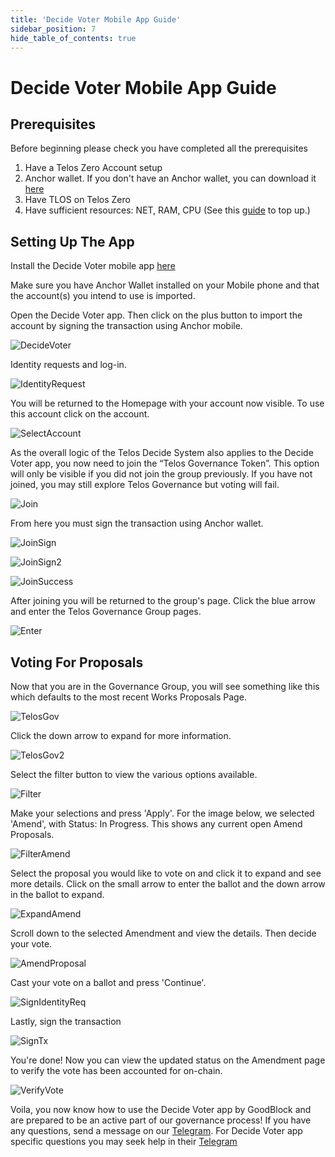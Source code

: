 ```yaml
---
title: 'Decide Voter Mobile App Guide'
sidebar_position: 7
hide_table_of_contents: true
---
```


# Decide Voter Mobile App Guide

## Prerequisites

Before beginning please check you have completed all the prerequisites

1. Have a Telos Zero Account setup
2. Anchor wallet. If you don't have an Anchor wallet, you can download it [here](https://greymass.com/en/anchor/)
3. Have TLOS on Telos Zero
4. Have sufficient resources: NET, RAM, CPU (See this [guide](/users/knowledge-base/how-to-stake-resources) to top up.)

## Setting Up The App

Install the Decide Voter mobile app [here](https://decidevoter.app/)

Make sure you have Anchor Wallet installed on your Mobile phone and that the account(s) you intend to use is imported.

Open the Decide Voter app. Then click on the plus button to import the account by signing the transaction using Anchor mobile. 

![DecideVoter](/img/decide_voter_v1.01.png)

Identity requests and log-in.

![IdentityRequest](/img/identity_request.png)

You will be returned to the Homepage with your account now visible. To use this account click on the account.

![SelectAccount](/img/select.png)


As the overall logic of the Telos Decide System also applies to the Decide Voter app, you now need to join the “Telos Governance Token”. This option will only be visible if you did not join the group previously. If you have not joined, you may still explore Telos Governance but voting will fail.

![Join](/img/join_v1.01.png)

From here you must sign the transaction using Anchor wallet.

![JoinSign](/img/join_sign_v1.01.png)

![JoinSign2](/img/join_sign2_v1.01.png)

![JoinSuccess](/img/join_success_v1.01.png)

After joining you will be returned to the group's page. Click the blue arrow and enter the Telos Governance Group pages.  

![Enter](/img/enter_v1.01.png)

## Voting For Proposals

Now that you are in the Governance Group, you will see something like this which defaults to the most recent Works Proposals Page.  

![TelosGov](/img/telos_gov_v1.01.png)

Click the down arrow to expand for more information.

![TelosGov2](/img/telos_gov2_v1.01.png)

Select the filter button to view the various options available.  

![Filter](/img/filter_v1.01.png)

Make your selections and press 'Apply'. For the image below, we selected 'Amend', with Status: In Progress.  This shows any current open Amend Proposals.

![FilterAmend](/img/filter_amend_v1.01.png)

Select the proposal you would like to vote on and click it to expand and see more details. Click on the small arrow to enter the ballot and the down arrow in the ballot to expand.

![ExpandAmend](/img/expand_amend_v1.01.png)

Scroll down to the selected Amendment and view the details. Then decide your vote.

![AmendProposal](/img/amend_proposal_v1.png)

Cast your vote on a ballot and press 'Continue'.

![SignIdentityReq](/img/sign_identity.png)

Lastly, sign the transaction

![SignTx](/img/signTX.png)

You're done! Now you can view the updated status on the Amendment page to verify the vote has been accounted for on-chain.

![VerifyVote](/img/verify_vote.png)

Voila, you now know how to use the Decide Voter app by GoodBlock and are prepared to be an active part of our governance process! If you have any questions, send a message on our [Telegram](https://t.me/HelloTelos/649165). For Decide Voter app specific questions you may seek help in their [Telegram](https://t.me/decideVoter)
